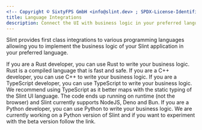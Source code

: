 ```yaml
---
<!-- Copyright © SixtyFPS GmbH <info@slint.dev> ; SPDX-License-Identifier: MIT -->
title: Language Integrations
description: Connect the UI with business logic in your preferred language.
---
```



Slint provides first class integrations to various programming languages allowing you to implement the business logic of your Slint application in your preferred language.

<CardGrid>
  <IconLinkCard title="Rust" href="https://docs.slint.dev/latest/docs/rust/slint/" icon="seti:rust">
    If you are a Rust developer, you can use Rust to write your business logic. Rust is a compiled language that is fast and safe.
  </IconLinkCard>
  <IconLinkCard title="C++" href="https://docs.slint.dev/latest/docs/cpp/" icon="seti:cpp">
    If you are a C++ developer, you can use C++ to write your business logic.
  </IconLinkCard>
  <IconLinkCard title="TypeScript" href="https://docs.slint.dev/latest/docs/node/" icon="seti:javascript">
    If you are a TypeScript developer, you can use TypeScript to write your business logic. We recommend using TypeScript as it better maps with the static typing of the Slint UI language. The code ends up running on runtime (not the browser) and Slint currently supports NodeJS, Deno and Bun.
  </IconLinkCard>
  <IconLinkCard title="Python (beta)" href="https://pypi.org/project/slint/" icon="seti:python">
    If you are a Python developer, you can use Python to write your business logic. We are currently working on a Python version of Slint and if you want to experiment with the beta version follow the link.
  </IconLinkCard>
</CardGrid>

